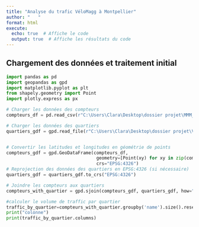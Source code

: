 ```yaml
---
title: "Analyse du trafic VéloMagg à Montpellier"
author: "   "
format: html
execute:
  echo: true  # Affiche le code
  output: true  # Affiche les résultats du code
---
```



## Chargement des données et traitement initial

```python
import pandas as pd
import geopandas as gpd
import matplotlib.pyplot as plt
from shapely.geometry import Point
import plotly.express as px

# Charger les données des compteurs
compteurs_df = pd.read_csv(r"C:\Users\Clara\Desktop\dossier projet\MMM_MMM_GeolocCompteurs.csv")

# Charger les données des quartiers
quartiers_gdf = gpd.read_file(r"C:\Users\Clara\Desktop\dossier projet\VilleMTP_MTP_Quartiers.json")


# Convertir les latitudes et longitudes en géométrie de points
compteurs_gdf = gpd.GeoDataFrame(compteurs_df, 
                                  geometry=[Point(xy) for xy in zip(compteurs_df['Longitude'], compteurs_df['Latitude'])],
                                  crs="EPSG:4326")
# Reprojection des données des quartiers en EPSG:4326 (si nécessaire)
quartiers_gdf = quartiers_gdf.to_crs("EPSG:4326")

# Joindre les compteurs aux quartiers
compteurs_with_quartier = gpd.sjoin(compteurs_gdf, quartiers_gdf, how="left", predicate="within")

#calculer le volume de traffic par quartier
traffic_by_quartier=compteurs_with_quartier.groupby('name').size().reset_index(name='Volume de traffic')
print("colonne")
print(traffic_by_quartier.columns)
```
